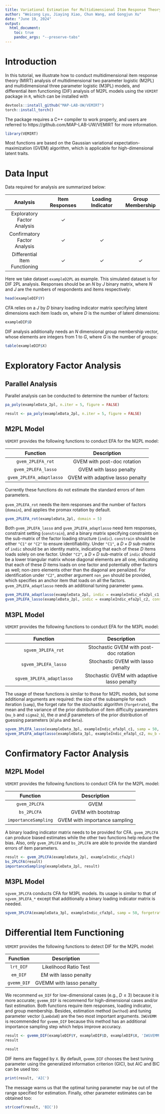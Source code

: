 ```yaml
---
title: Variational Estimation for Multidimensional Item Response Theory Using `VEMIRT`
author: "Weicong Lyu, Jiaying Xiao, Chun Wang, and Gongjun Xu"
date: "June 19, 2024"
output:
  html_document:
    toc: true
    pandoc_args: "--preserve-tabs"
---
```


# Introduction
In this tutorial, we illustrate how to conduct multidimensional item response theory (MIRT) analysis of multidimensional two parameter logistic (M2PL) and multidimensional three parameter logistic (M3PL) models, and differential item functioning (DIF) analysis of M2PL models using the `VEMIRT` package in `R`, which can be installed with
```r
devtools::install_github("MAP-LAB-UW/VEMIRT")
torch::install_torch()
```
The package requires a C++ compiler to work properly, and users are referred to https://github.com/MAP-LAB-UW/VEMIRT for more information.
```r
library(VEMIRT)
```
Most functions are based on the Gaussian variational expectation-maximization (GVEM) algorithm, which is applicable for high-dimensional latent traits.


# Data Input
Data required for analysis are summarized below:

| Analysis | Item Responses | Loading Indicator | Group Membership |
| :-: | :-: | :-: | :-: |
| Exploratory Factor Analysis | $\checkmark$ |
| Confirmatory Factor Analysis | $\checkmark$ | $\checkmark$ |
| Differential Item Functioning | $\checkmark$ | $\checkmark$ | $\checkmark$ |

Here we take dataset `exampleD2PL` as example. This simulated dataset is for DIF 2PL analysis. 
Responses should be an $N$ by $J$ binary matrix, where $N$ and $J$ are the numbers of respondents and items respectively:
```r
head(exampleDIF$Y)
```

CFA relies on a $J$ by $D$ binary loading indicator matrix specifying latent dimensions each item loads on, where $D$ is the number of latent dimensions:
```r
exampleDIF$D
```

DIF analysis additionally needs an $N$ dimensional group membership vector, whose elements are integers from $1$ to $G$, where $G$ is the number of groups:
```r
table(exampleDIF$X)
```


<!-- `VEMIRT` provides simulated data set `exampleDIF` as an example: -->
<!-- ```{r} -->
<!-- str(exampleDIF) -->
<!-- ``` -->
<!-- `Y` is an $N$ by $J$ binary response matrix, where $N$ and $J$ are the numbers of respondents and items respectively: -->
<!-- ```{r} -->
<!-- head(exampleDIF$Y) -->
<!-- ``` -->
<!-- `D` is a $J$ by $D$ binary loading indicator matrix specifying latent dimensions each item loads on, where $D$ is the number of latent dimensions: -->
<!-- ```{r} -->
<!-- exampleDIF$D -->
<!-- ``` -->
<!-- `X` is an $N$ dimensional vector of integers from $1$ to $G$, where $G$ is the number of groups: -->
<!-- ```{r} -->
<!-- table(exampleDIF$X) -->
<!-- ``` -->
<!-- The first `j` items of the data have DIF on both slopes and intercepts: -->
<!-- ```{r} -->
<!-- exampleDIF$j -->
<!-- with(exampleDIF$params, cbind(a[1, , ], a[2, , ], a[3, , ])) -->
<!-- exampleDIF$params$b -->
<!-- ``` -->
<!-- `params$theta` is the respondent latent traits: -->
<!-- ```{r} -->
<!-- head(exampleDIF$params$theta) -->
<!-- ``` -->
<!-- Only `Y`, `D` and `X` are needed for DIF analysis, while `j` and `params` are the parameters used for generating the item responses. -->


# Exploratory Factor Analysis
## Parallel Analysis
Parallel analysis can be conducted to determine the number of factors:
```r
pa_poly(exampleData_2pl, n.iter = 5, figure = FALSE)
```
```r
result <- pa_poly(exampleData_2pl, n.iter = 5, figure = FALSE)
```

## M2PL Model
`VEMIRT` provides the following functions to conduct EFA for the M2PL model:

| Function | Description |
| :-: | :-: |
| `gvem_2PLEFA_rot` | GVEM with post-doc rotation |
| `gvem_2PLEFA_lasso` | GVEM with lasso penalty |
| `gvem_2PLEFA_adaptlasso` | GVEM with adaptive lasso penalty |

Currently these functions do not estimate the standard errors of item parameters.

`gvem_2PLEFA_rot` needs the item responses and the number of factors (`domain`), and applies the promax rotation by default.
```r
gvem_2PLEFA_rot(exampleData_2pl, domain = 5)
```

Both `gvem_2PLEFA_lasso` and `gvem_2PLEFA_adaptlasso` need item responses, constraint setting (`constrain`), and a binary matrix specifying constraints on the sub-matrix of the factor loading structure (`indic`). `constrain` should be either `"C1"` or `"C2"` to ensure identifiability. Under `"C1"`, a $D\times D$ sub-matrix of `indic` should be an identity matrix, indicating that each of these $D$ items loads solely on one factor. Under `"C2"`, a $D\times D$ sub-matrix of `indic` should be a lower triangular matrix whose diagonal elements are all one, indicating that each of these $D$ items loads on one factor and potentially other factors as well; non-zero elements other than the diagonal are penalized. For identification under `"C2"`, another argument `non_pen` should be provided, which specifies an anchor item that loads on all the factors. `gvem_2PLEFA_adaptlasso` needs an additional tuning parameter `gamma`.
```r
gvem_2PLEFA_adaptlasso(exampleData_2pl, indic = exampleIndic_efa2pl_c1, constrain = "C1")
gvem_2PLEFA_lasso(exampleData_2pl, indic = exampleIndic_efa2pl_c2, constrain = "C2", non_pen = 61, gamma = 2)
```

## M3PL Model
`VEMIRT` provides the following functions to conduct EFA for the M3PL model:

| Function | Description |
| :-: | :-: |
| `sgvem_3PLEFA_rot` | Stochastic GVEM with post-doc rotation |
| `sgvem_3PLEFA_lasso` | Stochastic GVEM with lasso penalty |
| `sgvem_3PLEFA_adaptlasso` | Stochastic GVEM with adaptive lasso penalty |

The usage of these functions is similar to those for M2PL models, but some additional arguments are required: the size of the subsample for each iteration (`samp`), the forget rate for the stochastic algorithm (`forgetrate`), the mean and the variance of the prior distribution of item difficulty parameters (`mu_b` and `sigma2_b`), the $\alpha$ and $\beta$ parameters of the prior distribution of guessing parameters (`Alpha` and `Beta`).
```r
sgvem_3PLEFA_lasso(exampleData_3pl, exampleIndic_efa3pl_c1, samp = 50, forgetrate = 0.51, mu_b = 0, sigma2_b = 4, Alpha = 10, Beta = 40, constrain = "C1")
sgvem_3PLEFA_adaptlasso(exampleData_3pl, exampleIndic_efa3pl_c2, mu_b = 0, sigma2_b = 4, Alpha = 10, Beta = 40, constrain = "C2", non_pen = 19, gamma = 2)
```


# Confirmatory Factor Analysis
## M2PL Model
`VEMIRT` provides the following functions to conduct CFA for the M2PL model:

| Function | Description |
| :-: | :-: |
| `gvem_2PLCFA` | GVEM |
| `bs_2PLCFA` | GVEM with bootstrap |
| `importanceSampling` | GVEM with importance sampling |

A binary loading indicator matrix needs to be provided for CFA. `gvem_2PLCFA` can produce biased estimates while the other two functions help reduce the bias. Also, only `gvem_2PLCFA` and `bs_2PLCFA` are able to provide the standard errors of item parameters.
```r
result <- gvem_2PLCFA(exampleData_2pl, exampleIndic_cfa2pl)
bs_2PLCFA(result)
importanceSampling(exampleData_2pl, result)
```

## M3PL Model
`sgvem_3PLCFA` conducts CFA for M3PL models. Its usage is similar to that of `sgvem_3PLEFA_*` except that additionally a binary loading indicator matrix is needed.
```r
sgvem_3PLCFA(exampleData_3pl, exampleIndic_cfa3pl, samp = 50, forgetrate = 0.51, mu_b = 0, sigma2_b = 4, Alpha = 10, Beta = 40)
```


# Differential Item Functioning
`VEMIRT` provides the following functions to detect DIF for the M2PL model:

| Function | Description |
| :-: | :-: |
| `lrt_DIF` | Likelihood Ratio Test |
| `em_DIF` | EM with lasso penalty |
| `gvemm_DIF` | GVEMM with lasso penalty |

We recommend `em_DIF` for low-dimensional cases (e.g., $D\leq 3$) because it is more accurate; `gvemm_DIF` is recommend for high-dimensional cases and/or fast estimation. Both functions require item responses, loading indicator, and group membership. Besides, estimation method (`method`) and tuning parameter vector (`Lambda0`) are the two most important arguments. `IWGVEMM` is recommended for `gvemm_DIF` because this method has an additional importance sampling step which helps improve accuracy.
```r
result <- gvemm_DIF(exampleDIF$Y, exampleDIF$D, exampleDIF$X, 'IWGVEMM', seq(0.2, 0.7, by = 0.1))
result
```
```r
result
```

DIF items are flagged by `X`. By default, `gvemm_DIF` chooses the best tuning parameter using the generalized information criterion (GIC), but AIC and BIC can be used too:
```r
print(result, 'AIC')
```
The message warns us that the optimal tuning parameter may be out of the range specified for estimation.
Finally, other parameter estimates can be obtained too:
```r
str(coef(result, 'BIC'))
```

